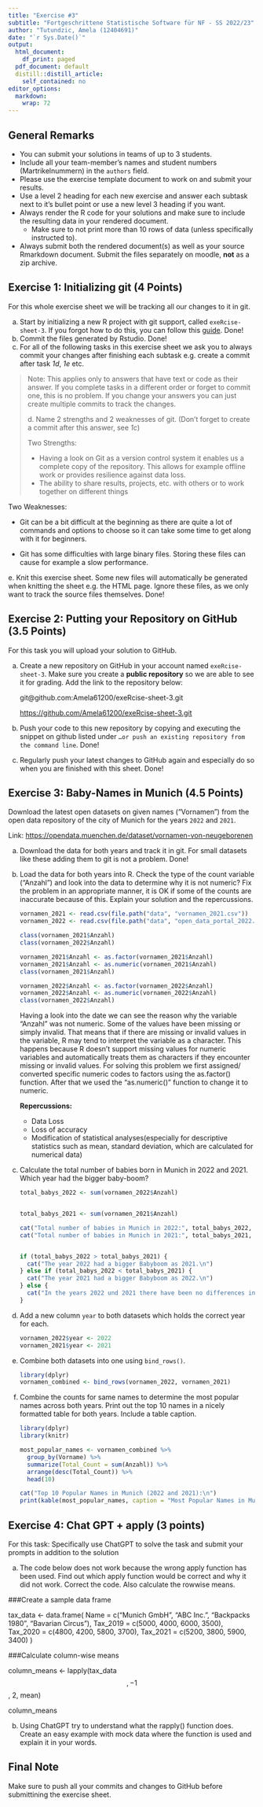 ```yaml
---
title: "Exercise #3"
subtitle: "Fortgeschrittene Statistische Software für NF - SS 2022/23"
author: "Tutundzic, Amela (12404691)"
date: "`r Sys.Date()`"
output:
  html_document:
    df_print: paged
  pdf_document: default
  distill::distill_article:
    self_contained: no
editor_options: 
  markdown: 
    wrap: 72
---
```


## General Remarks

-   You can submit your solutions in teams of up to 3 students.
-   Include all your team-member's names and student numbers
    (Martrikelnummern) in the `authors` field.
-   Please use the exercise template document to work on and submit your
    results.
-   Use a level 2 heading for each new exercise and answer each subtask
    next to it's bullet point or use a new level 3 heading if you want.
-   Always render the R code for your solutions and make sure to include
    the resulting data in your rendered document.
    -   Make sure to not print more than 10 rows of data (unless
        specifically instructed to).
-   Always submit both the rendered document(s) as well as your source
    Rmarkdown document. Submit the files separately on moodle, **not**
    as a zip archive.

## Exercise 1: Initializing git (4 Points)

For this whole exercise sheet we will be tracking all our changes to it
in git.

a)  Start by initializing a new R project with git support, called
    `exeRcise-sheet-3`. If you forgot how to do this, you can follow
    this
    [guide](https://malikaihle.github.io/Introduction-RStudio-Git-GitHub/rstudio_project.html).
    Done!
b)  Commit the files generated by Rstudio. Done!
c)  For all of the following tasks in this exercise sheet we ask you to
    always commit your changes after finishing each subtask e.g. create
    a commit after task *1d*, *1e* etc.

> Note: This applies only to answers that have text or code as their
> answer. If you complete tasks in a different order or forget to commit
> one, this is no problem. If you change your answers you can just
> create multiple commits to track the changes.
>
> d\. Name 2 strengths and 2 weaknesses of git. (Don't forget to create
> a commit after this answer, see *1c*)
>
> Two Strengths:
>
> -   Having a look on Git as a version control system it enables us a
>     complete copy of the repository. This allows for example offline
>     work or provides resilience against data loss.
> -   The ability to share results, projects, etc. with others or to
>     work together on different things

Two Weaknesses:

-   Git can be a bit difficult at the beginning as there are quite a lot
    of commands and options to choose so it can take some time to get
    along with it for beginners.

-   Git has some difficulties with large binary files. Storing these
    files can cause for example a slow performance.

e\. Knit this exercise sheet. Some new files will automatically be
generated when knitting the sheet e.g. the HTML page. Ignore these
files, as we only want to track the source files themselves. Done!

## Exercise 2: Putting your Repository on GitHub (3.5 Points)

For this task you will upload your solution to GitHub.

a)  Create a new repository on GitHub in your account named
    `exeRcise-sheet-3`. Make sure you create a **public repository** so
    we are able to see it for grading. Add the link to the repository
    below:

    git\@github.com:Amela61200/exeRcise-sheet-3.git

    <https://github.com/Amela61200/exeRcise-sheet-3.git>

b)  Push your code to this new repository by copying and executing the
    snippet on github listed under
    `…or push an existing repository from the command line`. Done!

c)  Regularly push your latest changes to GitHub again and especially do
    so when you are finished with this sheet. Done!

## Exercise 3: Baby-Names in Munich (4.5 Points)

Download the latest open datasets on given names ("Vornamen") from the
open data repository of the city of Munich for the years `2022` and
`2021`.

Link: <https://opendata.muenchen.de/dataset/vornamen-von-neugeborenen>

a)  Download the data for both years and track it in git. For small
    datasets like these adding them to git is not a problem. Done!

b)  Load the data for both years into R. Check the type of the count
    variable ("Anzahl") and look into the data to determine why it is
    not numeric? Fix the problem in an appropriate manner, it is OK if
    some of the counts are inaccurate because of this. Explain your
    solution and the repercussions.

    ```r
    vornamen_2021 <- read.csv(file.path("data", "vornamen_2021.csv"))
    vornamen_2022 <- read.csv(file.path("data", "open_data_portal_2022.csv"))

    class(vornamen_2021$Anzahl)
    class(vornamen_2022$Anzahl)

    vornamen_2021$Anzahl <- as.factor(vornamen_2021$Anzahl)
    vornamen_2021$Anzahl <- as.numeric(vornamen_2021$Anzahl)
    class(vornamen_2021$Anzahl)

    vornamen_2022$Anzahl <- as.factor(vornamen_2022$Anzahl)
    vornamen_2022$Anzahl <- as.numeric(vornamen_2022$Anzahl)
    class(vornamen_2022$Anzahl)
    ```

    Having a look into the date we can see the reason why the variable
    "Anzahl" was not numeric. Some of the values have been missing or
    simply invalid. That means that if there are missing or invalid
    values in the variable, R may tend to interpret the variable as a
    character. This happens because R doesn't support missing values for
    numeric variables and automatically treats them as characters if
    they encounter missing or invalid values. For solving this problem
    we first assigned/ converted specific numeric codes to factors using
    the as.factor() function. After that we used the "as.numeric()"
    function to change it to numeric.

    **Repercussions:**

    -   Data Loss
    -   Loss of accuracy
    -   Modification of statistical analyses(especially for descriptive
        statistics such as mean, standard deviation, which are
        calculated for numerical data)

c)  Calculate the total number of babies born in Munich in 2022
    and 2021. Which year had the bigger baby-boom?

    ```r

    total_babys_2022 <- sum(vornamen_2022$Anzahl)


    total_babys_2021 <- sum(vornamen_2021$Anzahl)

    cat("Total number of babies in Munich in 2022:", total_babys_2022, "\n")
    cat("Total number of babies in Munich in 2021:", total_babys_2021, "\n")


    if (total_babys_2022 > total_babys_2021) {
      cat("The year 2022 had a bigger Babyboom as 2021.\n")
    } else if (total_babys_2022 < total_babys_2021) {
      cat("The year 2021 had a bigger Babyboom as 2022.\n")
    } else {
      cat("In the years 2022 und 2021 there have been no differences in the Babyboom.\n")
    }

    ```

d)  Add a new column `year` to both datasets which holds the correct
    year for each.

    ```r
    vornamen_2022$year <- 2022
    vornamen_2021$year <- 2021
    ```

e)  Combine both datasets into one using `bind_rows()`.

    ```r
    library(dplyr)
    vornamen_combined <- bind_rows(vornamen_2022, vornamen_2021)
    ```

f)  Combine the counts for same names to determine the most popular
    names across both years. Print out the top 10 names in a nicely
    formatted table for both years. Include a table caption.

    ```r
    library(dplyr)
    library(knitr)

    most_popular_names <- vornamen_combined %>%
      group_by(Vorname) %>%
      summarize(Total_Count = sum(Anzahl)) %>%
      arrange(desc(Total_Count)) %>%
      head(10)

    cat("Top 10 Popular Names in Munich (2022 and 2021):\n")
    print(kable(most_popular_names, caption = "Most Popular Names in Munich (2022 and 2021)", align = "c"))

    ```

## Exercise 4: Chat GPT + apply (3 points)

For this task: Specifically use ChatGPT to solve the task and submit
your prompts in addition to the solution

a)  The code below does not work because the wrong apply function has
    been used. Find out which apply function would be correct and why it
    did not work. Correct the code. Also calculate the rowwise means.

###Create a sample data frame

tax_data \<- data.frame( Name = c("Munich GmbH", "ABC Inc.", "Backpacks
1980", "Bavarian Circus"), Tax_2019 = c(5000, 4000, 6000, 3500),
Tax_2020 = c(4800, 4200, 5800, 3700), Tax_2021 = c(5200, 3800, 5900,
3400) )

###Calculate column-wise means

column_means \<- lapply(tax_data$$, -1$$, 2, mean)

column_means

b)  Using ChatGPT try to understand what the rapply() function does.
    Create an easy example with mock data where the function is used and
    explain it in your words.

## Final Note

Make sure to push all your commits and changes to GitHub before
submittining the exercise sheet.
